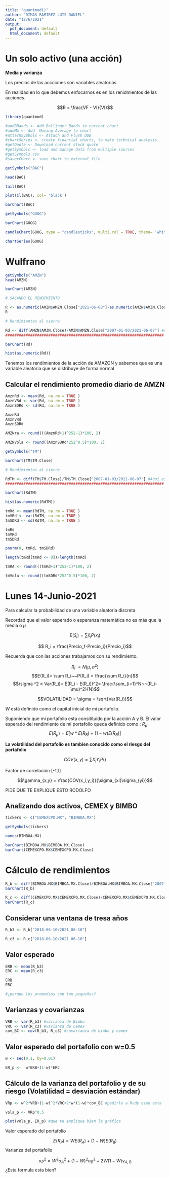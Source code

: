---
title: "quantmod()"
author: "DIMAS RAMIREZ LUIS DANIEL"
date: "12/6/2021"
output:
  pdf_document: default
  html_document: default
---

# Un solo activo (una acción)

__Media y varianza__

Los precios de las accciones son variables aleatorias 

En realidad en lo que debemos enfocarnos es en los renidmientos de las acciones. 

$$R = \frac{VF - VI}{VI}$$

```{r}
library(quantmod)

#addBBands <- Add Bollinger Bands to current chart 
#addMA <- Add  Moving Average to chart 
#attachSymbols <- Attach and Flush DDB 
#chartSeries <- create financial charts, to make technical analysis.
#getQuote <- Download current stock quote 
#getSymbols <- load and manage data from multiple sources 
#getSymbols.csv
#saverCHart <- save chart to external file

```
```{r}
getSymbols("BAC")

head(BAC)
```
```{r}
tail(BAC)
```

```{r}
plot(Cl(BAC), col= 'black')
```
```{r}
barChart(BAC)
```
```{r}
getSymbols("GOOG")
```
```{r}
barChart(GOOG)
```
```{r}
candleChart(GOOG, type = "candlesticks", multi.col = TRUE, theme= 'white', subset= 'last 2 months')
```
```{r}
chartSeries(GOOG)

```


# Wulfrano 

```{r}
getSymbols("AMZN")
head(AMZN)
```


```{r}
barChart(AMZN)
```

```{r}
# SACANDO EL RENDIMIENTO 

R <- as.numeric(AMZN$AMZN.Close["2021-06-08"]-as.numeric(AMZN$AMZN.Close["2007-01-03"]))/as.numeric(AMZN$AMZN.Close["2007-01-03"])
R
```
```{r}
# Rendimientos al cierre 

Rd <- diff(AMZN$AMZN.Close)/AMZN$AMZN.Close["2007-01-03/2021-06-07"] #Aqui es igual la formula del rendimiento solo que utilizo la 
###################################################################### función diff()

barChart(Rd)
```


```{r}
hist(as.numeric(Rd))
```

Tenemos los rendimientos de la acción de AMAZON y sabemos que es una variable aleatoria que se distribuye de forma normal

## Calcular el rendimiento promedio diario de AMZN

```{r}
AmznRd <- mean(Rd, na.rm = TRUE )
AmznVRd <- var(Rd, na.rm = TRUE )
AmznSDRd <- sd(Rd, na.rm = TRUE )

AmznRd
AmznVRd
AmznSDRd
```
```{r}
AMZNra <- round(((AmznRd+1)^252-1)*100, 2)

AMZNVola <- round((AmznSDRd*252^0.5)*100, 2)
```



```{r}
getSymbols("TM")

barChart(TM$TM.Close)

```

```{r}
# Rendimientos al cierre 

RdTM <- diff(TM$TM.Close)/TM$TM.Close["2007-01-03/2021-06-07"] #Aqui es igual la formula del rendimiento solo que utilizo la 
###################################################################### función diff()

barChart(RdTM)
```

```{r}
hist(as.numeric(RdTM))
```

```{r}
tmRd <- mean(RdTM, na.rm = TRUE )
tmVRd <- var(RdTM, na.rm = TRUE )
tmSDRd <- sd(RdTM, na.rm = TRUE )

tmRd
tmVRd
tmSDRd
```

```{r}
pnorm(0, tmRd, tmSDRd)

length(tmRd[tmRd <= 0])/length(tmRd)

tmRA <- round(((tmRd+1)^252-1)*100, 2)

tmVola <- round((tmSDRd*252^0.5)*100, 2)
```



# Lunes 14-Junio-2021

Para calcular la probabilidad de una variable aleatoria discreta 

Recordad que el valor esperado o esperanza matemática no es más que la media o $\mu$

$$E(\bar x_i) = \sum \bar x_i P(x_i)$$


$$ R_i = \frac{Precio_f-Precio_i}{Precio_i}$$

Recuerda que con las acciones trabajamos con su rendimiento. 

$$R_i ~=N(\mu , \sigma ^2) $$
$$E(R_i)= \sum R_i~~P(R_i) = \frac{\sum R_i}{n}$$
$$\sigma ^2 = Var(R_i)= E(R_i - E(R_i))^2= \frac{\sum_{i=1}^N~~(R_i- \mu)^2}{N}$$

$$VOLATILIDAD = \sigma = \sqrt{Var(R_i)}$$

$W$ está definido como el capital inicial de mi portafolio. 

Suponiendo que mi portafolio esta consitituido por la acción A y B. El valor esperado del rendimiento de mi portafolio queda definido como : $R_p$
$$E(R_p)=E[w*E(R_B)+(1-w)E(R_B)]$$
 
__La volatilidad del portafolio es tambíen conocido como el riesgo del portafolio__

$$COV(x,y) = \sum X_iY_iP()$$

Factor de correlación [-1,1]

$$\gamma_{x,y} = \frac{COV(x_i,y_i)}{\sigma_{xi}\sigma_{yi}}$$

PIDE QUE TE EXPLIQUE ESTO RODOLFO 


## Analizando dos activos, CEMEX y BIMBO 

```{r}
tickers <- c("CEMEXCPO.MX", "BIMBOA.MX")

getSymbols(tickers)

names(BIMBOA.MX)

barChart(BIMBOA.MX$BIMBOA.MX.Close)
barChart(CEMEXCPO.MX$CEMEXCPO.MX.Close)
```

# Cálculo de rendimientos 

```{r}
R_b <- diff(BIMBOA.MX$BIMBOA.MX.Close)/BIMBOA.MX$BIMBOA.MX.Close["2007-01-02/2021-06-10"]
barChart(R_b)

R_c <- diff(CEMEXCPO.MX$CEMEXCPO.MX.Close)/CEMEXCPO.MX$CEMEXCPO.MX.Close["2007-01-02/2021-06-10"]
barChart(R_c)
```

## Considerar una ventana de tresa años 

```{r}
R_b3 <- R_b["2018-06-10/2021_06-10"]
```


```{r}
R_c3 <- R_c["2018-06-10/2021_06-10"]
```

## Valor esperado 

```{r}
ERB <- mean(R_b3)
ERC <- mean(R_c3)

ERB
ERC

#¿porque los promedios son tan pequeños?
```

## Varianzas y covarianzas 

```{r}
VRB <- var(R_b3) #vairanza de Bimbo
VRC <- var(R_c3) #varianza de Cemex
cov_BC <- cov(R_b3, R_c3) #covarianza de bimbo y cemex 
```

## Valor esperado del portafolio con w=0.5

```{r}
w <- seq(0,1, by=0.01)

ER_p <-  w*ERB+(1-w)*ERC
```

## Cálculo de la varianza del portafolio y de su riesgo (Volatilidad = desviación estándar)

```{r}
VRp <- w^2*VRB+(1-w)^2*VRC+2*w*(1-w)*cov_BC #pedirle a Rudy bien esta formula 

vola_p <- VRp^0.5

plot(vola_p, ER_p) #que te explique bien la gráfica 
```

Valor esperado del portafolio 

$$E(R_P)=WE(R_A)+(1-W)E(R_B)$$
Varianza del portafolio 

$$\sigma^2_P=W^2\sigma^2_A+(1-W)^2\sigma^2_B+2W(1-W)\gamma_{A,B}$$
¿Esta formula esta bien? 



